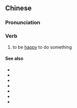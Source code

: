 {{also|乐于}}
==Chinese==
{{zh-forms|s=乐于}}

===Pronunciation===
{{zh-pron
|m=lèyú
|c=lok6 jyu1
|cat=v
}}

===Verb===
{{zh-verb}}

# to be [[happy]] to do something

====See also====
* {{zh-l|甘心}}
* {{zh-l|甘願}}
* {{zh-l|樂意}}
* {{zh-l|情願}}
* {{zh-l|心甘}}
* {{zh-l|心甘情願}}
* {{zh-l|願意}}